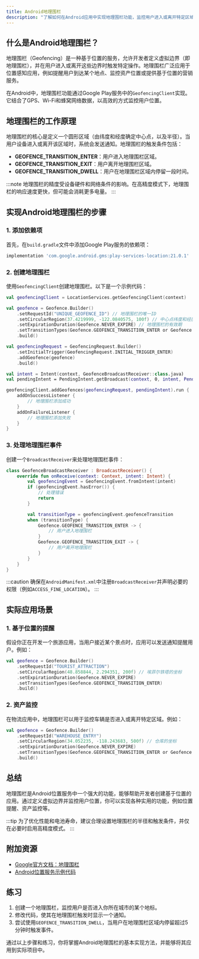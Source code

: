 ```yaml
---
title: Android地理围栏
description: "了解如何在Android应用中实现地理围栏功能，监控用户进入或离开特定区域。本文将从基础概念到实际应用逐步讲解，并提供代码示例和真实案例。"
---
```


## 什么是Android地理围栏？

地理围栏（Geofencing）是一种基于位置的服务，允许开发者定义虚拟边界（即地理围栏），并在用户进入或离开这些边界时触发特定操作。地理围栏广泛应用于位置感知应用，例如提醒用户到达某个地点、监控资产位置或提供基于位置的营销服务。

在Android中，地理围栏功能通过Google Play服务中的`GeofencingClient`实现。它结合了GPS、Wi-Fi和蜂窝网络数据，以高效的方式监控用户位置。

## 地理围栏的工作原理

地理围栏的核心是定义一个圆形区域（由纬度和经度确定中心点，以及半径）。当用户设备进入或离开该区域时，系统会发送通知。地理围栏的触发条件包括：

- **GEOFENCE_TRANSITION_ENTER**：用户进入地理围栏区域。
- **GEOFENCE_TRANSITION_EXIT**：用户离开地理围栏区域。
- **GEOFENCE_TRANSITION_DWELL**：用户在地理围栏区域内停留一段时间。

:::note
地理围栏的精度受设备硬件和网络条件的影响。在高精度模式下，地理围栏的响应速度更快，但可能会消耗更多电量。
:::

## 实现Android地理围栏的步骤

### 1. 添加依赖项

首先，在`build.gradle`文件中添加Google Play服务的依赖项：

```groovy
implementation 'com.google.android.gms:play-services-location:21.0.1'
```

### 2. 创建地理围栏

使用`GeofencingClient`创建地理围栏。以下是一个示例代码：

```kotlin
val geofencingClient = LocationServices.getGeofencingClient(context)

val geofence = Geofence.Builder()
    .setRequestId("UNIQUE_GEOFENCE_ID") // 地理围栏的唯一ID
    .setCircularRegion(37.4219999, -122.0840575, 100f) // 中心点纬度和经度，半径（米）
    .setExpirationDuration(Geofence.NEVER_EXPIRE) // 地理围栏的有效期
    .setTransitionTypes(Geofence.GEOFENCE_TRANSITION_ENTER or Geofence.GEOFENCE_TRANSITION_EXIT)
    .build()

val geofencingRequest = GeofencingRequest.Builder()
    .setInitialTrigger(GeofencingRequest.INITIAL_TRIGGER_ENTER)
    .addGeofence(geofence)
    .build()

val intent = Intent(context, GeofenceBroadcastReceiver::class.java)
val pendingIntent = PendingIntent.getBroadcast(context, 0, intent, PendingIntent.FLAG_UPDATE_CURRENT)

geofencingClient.addGeofences(geofencingRequest, pendingIntent).run {
    addOnSuccessListener {
        // 地理围栏添加成功
    }
    addOnFailureListener {
        // 地理围栏添加失败
    }
}
```

### 3. 处理地理围栏事件

创建一个`BroadcastReceiver`来处理地理围栏事件：

```kotlin
class GeofenceBroadcastReceiver : BroadcastReceiver() {
    override fun onReceive(context: Context, intent: Intent) {
        val geofencingEvent = GeofencingEvent.fromIntent(intent)
        if (geofencingEvent.hasError()) {
            // 处理错误
            return
        }

        val transitionType = geofencingEvent.geofenceTransition
        when (transitionType) {
            Geofence.GEOFENCE_TRANSITION_ENTER -> {
                // 用户进入地理围栏
            }
            Geofence.GEOFENCE_TRANSITION_EXIT -> {
                // 用户离开地理围栏
            }
        }
    }
}
```

:::caution
确保在`AndroidManifest.xml`中注册`BroadcastReceiver`并声明必要的权限（例如`ACCESS_FINE_LOCATION`）。
:::

## 实际应用场景

### 1. 基于位置的提醒

假设你正在开发一个旅游应用，当用户接近某个景点时，应用可以发送通知提醒用户。例如：

```kotlin
val geofence = Geofence.Builder()
    .setRequestId("TOURIST_ATTRACTION")
    .setCircularRegion(48.858844, 2.294351, 200f) // 埃菲尔铁塔的坐标
    .setExpirationDuration(Geofence.NEVER_EXPIRE)
    .setTransitionTypes(Geofence.GEOFENCE_TRANSITION_ENTER)
    .build()
```

### 2. 资产监控

在物流应用中，地理围栏可以用于监控车辆是否进入或离开特定区域。例如：

```kotlin
val geofence = Geofence.Builder()
    .setRequestId("WAREHOUSE_ENTRY")
    .setCircularRegion(34.052235, -118.243683, 500f) // 仓库的坐标
    .setExpirationDuration(Geofence.NEVER_EXPIRE)
    .setTransitionTypes(Geofence.GEOFENCE_TRANSITION_ENTER or Geofence.GEOFENCE_TRANSITION_EXIT)
    .build()
```

## 总结

地理围栏是Android位置服务中一个强大的功能，能够帮助开发者创建基于位置的应用。通过定义虚拟边界并监控用户位置，你可以实现各种实用的功能，例如位置提醒、资产监控等。

:::tip
为了优化性能和电池寿命，建议合理设置地理围栏的半径和触发条件，并仅在必要时启用高精度模式。
:::

## 附加资源

- [Google官方文档：地理围栏](https://developer.android.com/training/location/geofencing)
- [Android位置服务示例代码](https://github.com/android/location-samples)

## 练习

1. 创建一个地理围栏，监控用户是否进入你所在城市的某个地标。
2. 修改代码，使其在地理围栏触发时显示一个通知。
3. 尝试使用`GEOFENCE_TRANSITION_DWELL`，当用户在地理围栏区域内停留超过5分钟时触发事件。

通过以上步骤和练习，你将掌握Android地理围栏的基本实现方法，并能够将其应用到实际项目中。